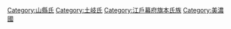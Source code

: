 [[Category:山縣氏|Category:山縣氏]]
[[Category:土岐氏|Category:土岐氏]]
[[Category:江戶幕府旗本氏族|Category:江戶幕府旗本氏族]]
[[Category:美濃國|Category:美濃國]]